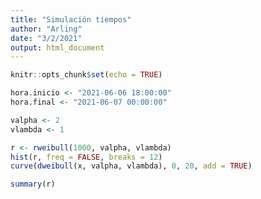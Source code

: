 ```yaml
---
title: "Simulación tiempos"
author: "Arling"
date: "3/2/2021"
output: html_document
---
```


```r
knitr::opts_chunk$set(echo = TRUE)
```

```r
hora.inicio <- "2021-06-06 18:00:00"
hora.final <- "2021-06-07 00:00:00"

valpha <- 2
vlambda <- 1

r <- rweibull(1000, valpha, vlambda)
hist(r, freq = FALSE, breaks = 12)
curve(dweibull(x, valpha, vlambda), 0, 20, add = TRUE)

summary(r)
```